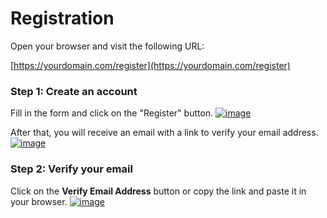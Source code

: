 # Registration

Open your browser and visit the following URL:

[https://yourdomain.com/register](https://yourdomain.com/register)

### Step 1: Create an account
Fill in the form and click on the "Register" button.
[![image](https://www.linkpicture.com/q/Screenshot-from-2023-03-19-18-37-39.png)](https://www.linkpicture.com/view.php?img=LPic641702cc34997509253704)

After that, you will receive an email with a link to verify your email address.
[![image](https://www.linkpicture.com/q/Screenshot-from-2023-03-19-18-39-14.png)](https://www.linkpicture.com/view.php?img=LPic641702cc34997509253704)

### Step 2: Verify your email

Click on the **Verify Email Address** button or copy the link and paste it in your browser.
[![image](https://www.linkpicture.com/q/Screenshot-from-2023-03-19-18-39-15.png)](https://www.linkpicture.com/view.php?img=LPic641702cc34997509253704)